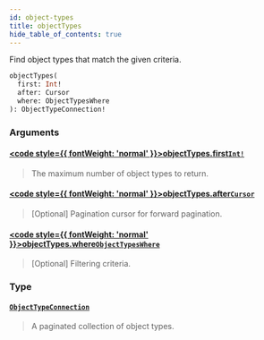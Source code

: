 ```yaml
---
id: object-types
title: objectTypes
hide_table_of_contents: true
---
```








Find object types that match the given criteria.

```graphql
objectTypes(
  first: Int!
  after: Cursor
  where: ObjectTypesWhere
): ObjectTypeConnection!
```


### Arguments

#### [<code style={{ fontWeight: 'normal' }}>objectTypes.<b>first</b></code>](#)<Bullet />[`Int!`](/docs/v1/directory-api-reference/schema/common/scalars/int) <Badge class="secondary" text="non-null"/> <Badge class="secondary" text="scalar"/> <Badge class="secondary" text="common"/>
> The maximum number of object types to return.
> 

#### [<code style={{ fontWeight: 'normal' }}>objectTypes.<b>after</b></code>](#)<Bullet />[`Cursor`](/docs/v1/directory-api-reference/schema/common/scalars/cursor) <Badge class="secondary" text="scalar"/> <Badge class="secondary" text="common"/>
> [Optional] Pagination cursor for forward pagination.
> 

#### [<code style={{ fontWeight: 'normal' }}>objectTypes.<b>where</b></code>](#)<Bullet />[`ObjectTypesWhere`](/docs/v1/directory-api-reference/schema/object-types/inputs/object-types-where) <Badge class="secondary" text="input"/> <Badge class="secondary" text="object-types"/>
> [Optional] Filtering criteria.
> 

### Type

#### [`ObjectTypeConnection`](/docs/v1/directory-api-reference/schema/object-types/objects/object-type-connection) <Badge class="secondary" text="object"/> <Badge class="secondary" text="object-types"/>
> A paginated collection of object types.
> 





